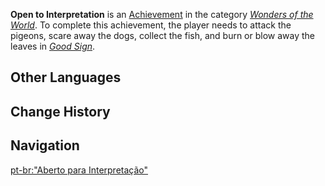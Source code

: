 {{Achievement Infobox
|title        = 
|id           = 84526
|order id     = 4050
|category     = Wonders of the World
|description  = Ruin 4 signs of an imminent romance.
|requirements = In ''[[Good Sign]],'' attack the pigeons, scare away the dogs, collect the fish, and burn or blow away the leaves.
|primogems    = 5
|tracking     = 
|hidden       = 1
|type         = Commission
}}
'''Open to Interpretation''' is an [[Achievement]] in the category ''[[Wonders of the World]]''. To complete this achievement, the player needs to attack the pigeons, scare away the dogs, collect the fish, and burn or blow away the leaves in ''[[Good Sign]]''.
<!--
==Trivia==

==Video Guides==
{{EVT
|video1   = 
|caption1 = 
}}
-->
==Other Languages==
{{Other Languages
|en      = Open to Interpretation
|zhs     = 「…而尽人事。」
|zhs_rm  = "...Ér Jìn Rén Shì."
|zht     = 「…而盡人事。」
|zht_rm  = "...Ér Jìn Rén Shì."
|zh_tl   = 
|ja      = 「人事を尽くす…。」
|ja_rm   = "Jinji wo Tsukusu...."{{Assumed}}
|ja_tl   = "To Try Every Possible Means..."
|ko      = 「진인사대천명」
|ko_rm   = "Jininsadaecheonmyeong"
|ko_tl   = "Man Proposes, God Disposes"
|es      = Libre a interpretación
|es_tl   = Open to Interpretation
|fr      = Aux mortels les affaires des hommes...
|fr_tl   = To Mortals the Matters of Men...
|ru      = Открыто для интерпретации
|ru_tl   = Open to Interpretation
|th      = "...และทำให้ดีที่สุด"
|th_rm   = 
|th_tl   = 
|vi      = "...Cố hết sức mình."
|vi_tl   = 
|de      = „Alles in meiner Macht stehende“
|de_tl   = "Everything Within My Power"
|id      = Terbuka untuk Interpretasi
|id_tl   = Open for Interpretation
|pt      = "Aberto para Interpretação"
|pt_tl   = 
|tr      = Yoruma Açık
|tr_tl   = 
|it      = Libera interpretazione
|it_tl   = 
}}

==Change History==
{{Change History|1.0}}
<!--
==References==
{{Reflist}}
-->
==Navigation==
{{Achievement Navbox|Wonders of the World|Commission}}

[[pt-br:"Aberto para Interpretação"]]